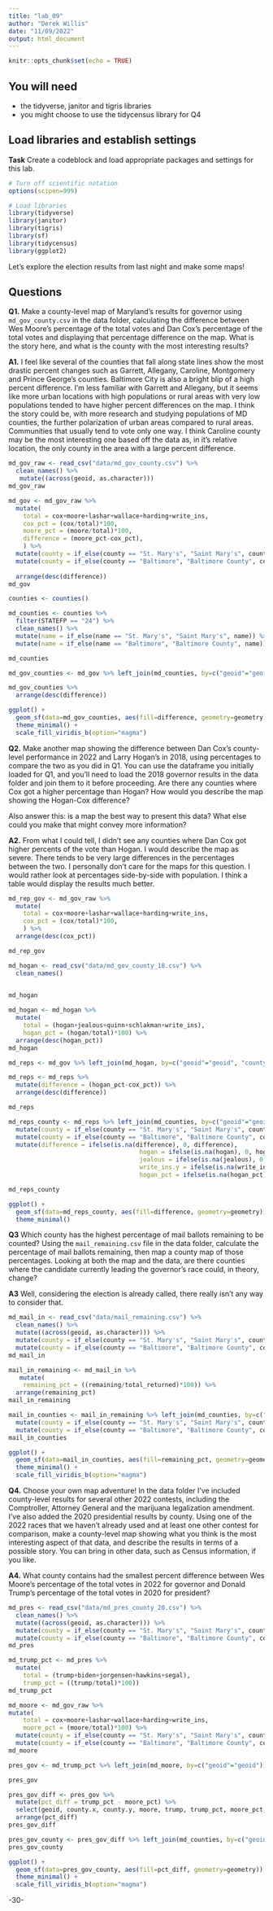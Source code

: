 ```yaml
---
title: "lab_09"
author: "Derek Willis"
date: "11/09/2022"
output: html_document
---
```


```r
knitr::opts_chunk$set(echo = TRUE)
```

## You will need

* the tidyverse, janitor and tigris libraries
* you might choose to use the tidycensus library for Q4

## Load libraries and establish settings

**Task** Create a codeblock and load appropriate packages and settings for this lab.

```r
# Turn off scientific notation
options(scipen=999)

# Load libraries
library(tidyverse)
library(janitor)
library(tigris)
library(sf)
library(tidycensus)
library(ggplot2)


```

Let's explore the election results from last night and make some maps! 

## Questions 

**Q1.** Make a county-level map of Maryland's results for governor using `md_gov_county.csv` in the data folder, calculating the difference between Wes Moore's percentage of the total votes and Dan Cox's percentage of the total votes and displaying that percentage difference on the map. What is the story here, and what is the county with the most interesting results?

**A1.**  I feel like several of the counties that fall along state lines show the most drastic percent changes such as Garrett, Allegany, Caroline, Montgomery and Prince George's counties. Baltimore City is also a bright blip of a high percent difference. I'm less familiar with Garrett and Allegany, but it seems like more urban locations with high populations or rural areas with very low populations tended to have higher percent differences on the map. I think the story could be, with more research and studying populations of MD counties, the further polarization of urban areas compared to rural areas. Communities that usually tend to vote only one way. I think Caroline county may be the most interesting one based off the data as, in it's relative location, the only county in the area with a large percent difference.

```r
md_gov_raw <- read_csv("data/md_gov_county.csv") %>%
  clean_names() %>%
   mutate((across(geoid, as.character)))
md_gov_raw
```
```r
md_gov <- md_gov_raw %>%
  mutate(
    total = cox+moore+lashar+wallace+harding+write_ins,
    cox_pct = (cox/total)*100,
    moore_pct = (moore/total)*100,
    difference = (moore_pct-cox_pct),
    ) %>%
  mutate(county = if_else(county == "St. Mary's", "Saint Mary's", county)) %>% 
  mutate(county = if_else(county == "Baltimore", "Baltimore County", county)) %>%
  
  arrange(desc(difference))
md_gov
```
```r
counties <- counties()

md_counties <- counties %>%
  filter(STATEFP == "24") %>%
  clean_names() %>%
  mutate(name = if_else(name == "St. Mary's", "Saint Mary's", name)) %>% 
  mutate(name = if_else(name == "Baltimore", "Baltimore County", name))

md_counties
```
```r
md_gov_counties <- md_gov %>% left_join(md_counties, by=c("geoid"="geoid"))

md_gov_counties %>%
  arrange(desc(difference))
```

```r
ggplot() +
  geom_sf(data=md_gov_counties, aes(fill=difference, geometry=geometry)) +
  theme_minimal() +
  scale_fill_viridis_b(option="magma")

```
**Q2.** Make another map showing the difference between Dan Cox's county-level performance in 2022 and Larry Hogan's in 2018, using percentages to compare the two as you did in Q1. You can use the dataframe you initially loaded for Q1, and you'll need to load the 2018 governor results in the data folder and join them to it before proceeding. Are there any counties where Cox got a higher percentage than Hogan? How would you describe the map showing the Hogan-Cox difference?

Also answer this: is a map the best way to present this data? What else could you make that might convey more information?

**A2.** From what I could tell, I didn't see any counties where Dan Cox got higher percents of the vote than Hogan. I would describe the map as severe. There tends to be very large differences in the percentages between the two. I personally don't care for the maps for this question. I would rather look at percentages side-by-side with population. I think a table would display the results much better.

```r
md_rep_gov <- md_gov_raw %>%
  mutate(
    total = cox+moore+lashar+wallace+harding+write_ins,
    cox_pct = (cox/total)*100,
    ) %>%
  arrange(desc(cox_pct))

md_rep_gov
```
```r
md_hogan <- read_csv("data/md_gov_county_18.csv") %>%
  clean_names()

  
md_hogan
```

```r
md_hogan <- md_hogan %>%
  mutate(
    total = (hogan+jealous+quinn+schlakman+write_ins),
    hogan_pct = (hogan/total)*100) %>%
  arrange(desc(hogan_pct))
md_hogan
```

```r
md_reps <- md_gov %>% left_join(md_hogan, by=c("geoid"="geoid", "county"="county"))

md_reps <- md_reps %>%
  mutate(difference = (hogan_pct-cox_pct)) %>%
  arrange(desc(difference))

md_reps
```

```r
md_reps_county <- md_reps %>% left_join(md_counties, by=c("geoid"="geoid")) %>%
  mutate(county = if_else(county == "St. Mary's", "Saint Mary's", county)) %>% 
  mutate(county = if_else(county == "Baltimore", "Baltimore County", county)) %>%
  mutate(difference = ifelse(is.na(difference), 0, difference),
                                    hogan = ifelse(is.na(hogan), 0, hogan),
                                    jealous = ifelse(is.na(jealous), 0, quinn),
                                    write_ins.y = ifelse(is.na(write_ins.y), 0, write_ins.y),
                                    hogan_pct = ifelse(is.na(hogan_pct), 0, hogan_pct))

md_reps_county
```

```r
ggplot() +
  geom_sf(data=md_reps_county, aes(fill=difference, geometry=geometry)) +
  theme_minimal()
```

**Q3** Which county has the highest percentage of mail ballots remaining to be counted? Using the `mail_remaining.csv` file in the data folder, calculate the percentage of mail ballots remaining, then map a county map of those percentages. Looking at both the map and the data, are there counties where the candidate currently leading the governor's race could, in theory, change?

**A3** Well, considering the election is already called, there really isn't any way to consider that.

```r
md_mail_in <- read_csv("data/mail_remaining.csv") %>%
  clean_names() %>%
  mutate((across(geoid, as.character))) %>%
  mutate(county = if_else(county == "St. Mary's", "Saint Mary's", county)) %>% 
  mutate(county = if_else(county == "Baltimore", "Baltimore County", county))
md_mail_in
```
```r
mail_in_remaining <- md_mail_in %>%
   mutate(
    remaining_pct = ((remaining/total_returned)*100)) %>%
  arrange(remaining_pct)
mail_in_remaining
```
```r
mail_in_counties <- mail_in_remaining %>% left_join(md_counties, by=c("geoid"="geoid")) %>%
  mutate(county = if_else(county == "St. Mary's", "Saint Mary's", county)) %>% 
  mutate(county = if_else(county == "Baltimore", "Baltimore County", county))
mail_in_counties
```
```r
ggplot() +
  geom_sf(data=mail_in_counties, aes(fill=remaining_pct, geometry=geometry)) +
  theme_minimal() +
  scale_fill_viridis_b(option="magma")
```

**Q4.** Choose your own map adventure! In the data folder I've included county-level results for several other 2022 contests, including the Comptroller, Attorney General and the marijuana legalization amendment. I've also added the 2020 presidential results by county. Using one of the 2022 races that we haven't already used and at least one other contest for comparison, make a county-level map showing what you think is the most interesting aspect of that data, and describe the results in terms of a possible story. You can bring in other data, such as Census information, if you like.

**A4.**  What county contains had the smallest percent difference between Wes Moore's percentage of the total votes in 2022 for governor and Donald Trump's percentage of the total votes in 2020 for president?

```r
md_pres <- read_csv("data/md_pres_county_20.csv") %>%
  clean_names() %>%
  mutate((across(geoid, as.character))) %>%
  mutate(county = if_else(county == "St. Mary's", "Saint Mary's", county)) %>% 
  mutate(county = if_else(county == "Baltimore", "Baltimore County", county))
md_pres
```
```r
md_trump_pct <- md_pres %>%
  mutate(
    total = (trump+biden+jorgensen+hawkins+segal),
    trump_pct = ((trump/total)*100))
md_trump_pct
```
```r
md_moore <- md_gov_raw %>%
mutate(
    total = cox+moore+lashar+wallace+harding+write_ins,
    moore_pct = (moore/total)*100) %>%
  mutate(county = if_else(county == "St. Mary's", "Saint Mary's", county)) %>% 
  mutate(county = if_else(county == "Baltimore", "Baltimore County", county))
md_moore
```
```r
pres_gov <- md_trump_pct %>% left_join(md_moore, by=c("geoid"="geoid"))

pres_gov
```
```r
pres_gov_diff <- pres_gov %>%
  mutate(pct_diff = trump_pct - moore_pct) %>%
  select(geoid, county.x, county.y, moore, trump, trump_pct, moore_pct, total.x, total.y, pct_diff) %>%
  arrange(pct_diff)
pres_gov_diff
```
```r
pres_gov_county <- pres_gov_diff %>% left_join(md_counties, by=c("geoid"="geoid"))
pres_gov_county
```
```r
ggplot() +
  geom_sf(data=pres_gov_county, aes(fill=pct_diff, geometry=geometry)) +
  theme_minimal() +
  scale_fill_viridis_b(option="magma")
```
-30-

